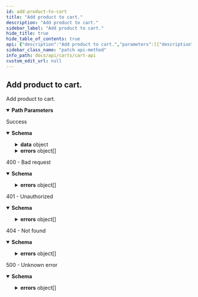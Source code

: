 ```yaml
---
id: add-product-to-cart
title: "Add product to cart."
description: "Add product to cart."
sidebar_label: "Add product to cart."
hide_title: true
hide_table_of_contents: true
api: {"description":"Add product to cart.","parameters":[{"description":"Cart id","example":"9597879817","in":"path","name":"id","required":true,"schema":{"type":"string"}}],"requestBody":{"$ref":"#/components/requestBodies/8ebq75ym3input"},"responses":{"200":{"description":"Success","content":{"application/json":{"schema":{"properties":{"data":{"properties":{"id":{"description":"Unique identifier for the cart","example":"cjzyvxtm207z4rns56tif8job","type":"string"},"products":{"description":"Product identifiers for the cart.","items":{"properties":{"id":{"description":"Product ID.","example":"clad6pg5z00eu012gfz7hfm92","type":"string"},"quantity":{"description":"Quantity of the product variant.","example":1,"format":"float","minimum":1,"type":"number"},"variantId":{"description":"The ID of the product variant.","example":"M00679529706740","type":"string"}},"required":["id","variantId","quantity"],"type":"object"},"type":"array"}},"required":["products","id"],"type":"object"},"errors":{"items":{"properties":{"code":{"description":"Unique code for specific error.","example":"USER_NOT_FOUND","type":"string"},"id":{"description":"Unique identifier for error. Can be used for tracing across services.","example":"123e4567-e89b-12d3-a456-426655440000","type":"string"},"status":{"description":"HTTP status code.","example":400,"format":"float","type":"number"},"title":{"description":"Short description what the error entails.","example":"Error occurred trying to create a new order","type":"string"}},"required":["id","status","code","title"],"type":"object"},"type":"array"}},"type":"object"}}}},"400":{"description":"400 - Bad request","content":{"application/json":{"schema":{"description":"Provided input is invalid","properties":{"errors":{"items":{"example":{"detail":"","status":400,"title":"Bad input request"},"properties":{"detail":{"example":"Fatal issue","nullable":true,"type":"string"},"status":{"example":500,"format":"float","type":"number"},"title":{"example":"Unknown error","type":"string"}},"required":["status","detail","title"],"type":"object"},"type":"array"}},"type":"object"}}}},"401":{"description":"401 - Unauthorized","content":{"application/json":{"schema":{"description":"Authentication information is missing or invalid","properties":{"errors":{"items":{"example":{"detail":"","status":401,"title":"Authentication information is missing or invalid"},"properties":{"detail":{"example":"Fatal issue","nullable":true,"type":"string"},"status":{"example":500,"format":"float","type":"number"},"title":{"example":"Unknown error","type":"string"}},"required":["status","detail","title"],"type":"object"},"type":"array"}},"type":"object"}}}},"404":{"description":"404 - Not found","content":{"application/json":{"schema":{"description":"Not Found","properties":{"errors":{"items":{"example":{"detail":"","status":404,"title":"Not Found"},"properties":{"detail":{"example":"Fatal issue","nullable":true,"type":"string"},"status":{"example":500,"format":"float","type":"number"},"title":{"example":"Unknown error","type":"string"}},"required":["status","detail","title"],"type":"object"},"type":"array"}},"type":"object"}}}},"5XX":{"description":"500 - Unknown error","content":{"application/json":{"schema":{"description":"Unknown error","properties":{"errors":{"items":{"example":{"detail":"","status":500,"title":"Unknown error"},"properties":{"detail":{"example":"Fatal issue","nullable":true,"type":"string"},"status":{"example":500,"format":"float","type":"number"},"title":{"example":"Unknown error","type":"string"}},"required":["status","detail","title"],"type":"object"},"type":"array"}},"type":"object"}}}}},"tags":["cart"],"method":"patch","path":"/{id}/addProduct","servers":[{"url":"https://api.shopbonsai.ca/carts"}],"security":[{"APIKeyHeader":[]}],"securitySchemes":{"APIKeyHeader":{"in":"header","name":"API-Key","type":"apiKey"}},"info":{"contact":{"email":"developers@shopbonsai.ca"},"description":"API for creating, reading, updating, and deleting carts.","title":"Cart API","version":"0.8.30"},"postman":{"name":"Add product to cart.","description":{"content":"Add product to cart.","type":"text/plain"},"url":{"path":[":id","addProduct"],"host":["{{baseUrl}}"],"query":[],"variable":[{"disabled":false,"description":{"content":"(Required) Cart id","type":"text/plain"},"type":"any","value":"","key":"id"}]},"header":[{"key":"Content-Type","value":"application/json"},{"key":"Accept","value":"application/json"}],"method":"PATCH","body":{"mode":"raw","raw":"\"\"","options":{"raw":{"language":"json"}}}}}
sidebar_class_name: "patch api-method"
info_path: docs/api/carts/cart-api
custom_edit_url: null
---
```



## Add product to cart.



Add product to cart.

<details style={{"marginBottom":"1rem"}} data-collapsed={false} open={true}><summary style={{}}><strong>Path Parameters</strong></summary><div><ul><ParamsItem className={"paramsItem"} param={{"description":"Cart id","example":"9597879817","in":"path","name":"id","required":true,"schema":{"type":"string"}}}></ParamsItem></ul></div></details><div><ApiTabs><TabItem label={"200"} value={"200"}><div>

Success

</div><div><MimeTabs schemaType={"response"}><TabItem label={"application/json"} value={"application/json"}><SchemaTabs><TabItem label={"Schema"} value={"Schema"}><details style={{}} data-collapsed={false} open={true}><summary style={{"textAlign":"left"}}><strong>Schema</strong></summary><div style={{"textAlign":"left","marginLeft":"1rem"}}></div><ul style={{"marginLeft":"1rem"}}><SchemaItem collapsible={true} className={"schemaItem"}><details style={{}}><summary style={{}}><strong>data</strong><span style={{"opacity":"0.6"}}> object</span></summary><div style={{"marginLeft":"1rem"}}><SchemaItem collapsible={false} name={"id"} required={false} deprecated={undefined} schemaDescription={"Unique identifier for the cart"} schemaName={"string"} qualifierMessage={undefined} defaultValue={undefined}></SchemaItem><SchemaItem collapsible={true} className={"schemaItem"}><details style={{}}><summary style={{}}><strong>products</strong><span style={{"opacity":"0.6"}}> object[]</span></summary><div style={{"marginLeft":"1rem"}}><div style={{"marginTop":".5rem","marginBottom":".5rem"}}>

Product identifiers for the cart.

</div><SchemaItem collapsible={false} name={"id"} required={false} deprecated={undefined} schemaDescription={"Product ID."} schemaName={"string"} qualifierMessage={undefined} defaultValue={undefined}></SchemaItem><SchemaItem collapsible={false} name={"quantity"} required={false} deprecated={undefined} schemaDescription={"Quantity of the product variant."} schemaName={"float"} qualifierMessage={"**Possible values:** `>= 1`"} defaultValue={undefined}></SchemaItem><SchemaItem collapsible={false} name={"variantId"} required={false} deprecated={undefined} schemaDescription={"The ID of the product variant."} schemaName={"string"} qualifierMessage={undefined} defaultValue={undefined}></SchemaItem></div></details></SchemaItem></div></details></SchemaItem><SchemaItem collapsible={true} className={"schemaItem"}><details style={{}}><summary style={{}}><strong>errors</strong><span style={{"opacity":"0.6"}}> object[]</span></summary><div style={{"marginLeft":"1rem"}}><SchemaItem collapsible={false} name={"code"} required={false} deprecated={undefined} schemaDescription={"Unique code for specific error."} schemaName={"string"} qualifierMessage={undefined} defaultValue={undefined}></SchemaItem><SchemaItem collapsible={false} name={"id"} required={false} deprecated={undefined} schemaDescription={"Unique identifier for error. Can be used for tracing across services."} schemaName={"string"} qualifierMessage={undefined} defaultValue={undefined}></SchemaItem><SchemaItem collapsible={false} name={"status"} required={false} deprecated={undefined} schemaDescription={"HTTP status code."} schemaName={"float"} qualifierMessage={undefined} defaultValue={undefined}></SchemaItem><SchemaItem collapsible={false} name={"title"} required={false} deprecated={undefined} schemaDescription={"Short description what the error entails."} schemaName={"string"} qualifierMessage={undefined} defaultValue={undefined}></SchemaItem></div></details></SchemaItem></ul></details></TabItem><TabItem label={"Example (from schema)"} value={"Example (from schema)"}><ResponseSamples responseExample={"{\n  \"data\": {\n    \"id\": \"cjzyvxtm207z4rns56tif8job\",\n    \"products\": [\n      {\n        \"id\": \"clad6pg5z00eu012gfz7hfm92\",\n        \"quantity\": 1,\n        \"variantId\": \"M00679529706740\"\n      }\n    ]\n  },\n  \"errors\": [\n    {\n      \"code\": \"USER_NOT_FOUND\",\n      \"id\": \"123e4567-e89b-12d3-a456-426655440000\",\n      \"status\": 400,\n      \"title\": \"Error occurred trying to create a new order\"\n    }\n  ]\n}"} language={"json"}></ResponseSamples></TabItem></SchemaTabs></TabItem></MimeTabs></div></TabItem><TabItem label={"400"} value={"400"}><div>

400 - Bad request

</div><div><MimeTabs schemaType={"response"}><TabItem label={"application/json"} value={"application/json"}><SchemaTabs><TabItem label={"Schema"} value={"Schema"}><details style={{}} data-collapsed={false} open={true}><summary style={{"textAlign":"left"}}><strong>Schema</strong></summary><div style={{"textAlign":"left","marginLeft":"1rem"}}></div><ul style={{"marginLeft":"1rem"}}><SchemaItem collapsible={true} className={"schemaItem"}><details style={{}}><summary style={{}}><strong>errors</strong><span style={{"opacity":"0.6"}}> object[]</span></summary><div style={{"marginLeft":"1rem"}}><SchemaItem collapsible={false} name={"detail"} required={false} deprecated={undefined} schemaDescription={undefined} schemaName={"string"} qualifierMessage={undefined} defaultValue={undefined}></SchemaItem><SchemaItem collapsible={false} name={"status"} required={false} deprecated={undefined} schemaDescription={undefined} schemaName={"float"} qualifierMessage={undefined} defaultValue={undefined}></SchemaItem><SchemaItem collapsible={false} name={"title"} required={false} deprecated={undefined} schemaDescription={undefined} schemaName={"string"} qualifierMessage={undefined} defaultValue={undefined}></SchemaItem></div></details></SchemaItem></ul></details></TabItem><TabItem label={"Example (from schema)"} value={"Example (from schema)"}><ResponseSamples responseExample={"{\n  \"errors\": [\n    {\n      \"detail\": \"\",\n      \"status\": 400,\n      \"title\": \"Bad input request\"\n    }\n  ]\n}"} language={"json"}></ResponseSamples></TabItem></SchemaTabs></TabItem></MimeTabs></div></TabItem><TabItem label={"401"} value={"401"}><div>

401 - Unauthorized

</div><div><MimeTabs schemaType={"response"}><TabItem label={"application/json"} value={"application/json"}><SchemaTabs><TabItem label={"Schema"} value={"Schema"}><details style={{}} data-collapsed={false} open={true}><summary style={{"textAlign":"left"}}><strong>Schema</strong></summary><div style={{"textAlign":"left","marginLeft":"1rem"}}></div><ul style={{"marginLeft":"1rem"}}><SchemaItem collapsible={true} className={"schemaItem"}><details style={{}}><summary style={{}}><strong>errors</strong><span style={{"opacity":"0.6"}}> object[]</span></summary><div style={{"marginLeft":"1rem"}}><SchemaItem collapsible={false} name={"detail"} required={false} deprecated={undefined} schemaDescription={undefined} schemaName={"string"} qualifierMessage={undefined} defaultValue={undefined}></SchemaItem><SchemaItem collapsible={false} name={"status"} required={false} deprecated={undefined} schemaDescription={undefined} schemaName={"float"} qualifierMessage={undefined} defaultValue={undefined}></SchemaItem><SchemaItem collapsible={false} name={"title"} required={false} deprecated={undefined} schemaDescription={undefined} schemaName={"string"} qualifierMessage={undefined} defaultValue={undefined}></SchemaItem></div></details></SchemaItem></ul></details></TabItem><TabItem label={"Example (from schema)"} value={"Example (from schema)"}><ResponseSamples responseExample={"{\n  \"errors\": [\n    {\n      \"detail\": \"\",\n      \"status\": 401,\n      \"title\": \"Authentication information is missing or invalid\"\n    }\n  ]\n}"} language={"json"}></ResponseSamples></TabItem></SchemaTabs></TabItem></MimeTabs></div></TabItem><TabItem label={"404"} value={"404"}><div>

404 - Not found

</div><div><MimeTabs schemaType={"response"}><TabItem label={"application/json"} value={"application/json"}><SchemaTabs><TabItem label={"Schema"} value={"Schema"}><details style={{}} data-collapsed={false} open={true}><summary style={{"textAlign":"left"}}><strong>Schema</strong></summary><div style={{"textAlign":"left","marginLeft":"1rem"}}></div><ul style={{"marginLeft":"1rem"}}><SchemaItem collapsible={true} className={"schemaItem"}><details style={{}}><summary style={{}}><strong>errors</strong><span style={{"opacity":"0.6"}}> object[]</span></summary><div style={{"marginLeft":"1rem"}}><SchemaItem collapsible={false} name={"detail"} required={false} deprecated={undefined} schemaDescription={undefined} schemaName={"string"} qualifierMessage={undefined} defaultValue={undefined}></SchemaItem><SchemaItem collapsible={false} name={"status"} required={false} deprecated={undefined} schemaDescription={undefined} schemaName={"float"} qualifierMessage={undefined} defaultValue={undefined}></SchemaItem><SchemaItem collapsible={false} name={"title"} required={false} deprecated={undefined} schemaDescription={undefined} schemaName={"string"} qualifierMessage={undefined} defaultValue={undefined}></SchemaItem></div></details></SchemaItem></ul></details></TabItem><TabItem label={"Example (from schema)"} value={"Example (from schema)"}><ResponseSamples responseExample={"{\n  \"errors\": [\n    {\n      \"detail\": \"\",\n      \"status\": 404,\n      \"title\": \"Not Found\"\n    }\n  ]\n}"} language={"json"}></ResponseSamples></TabItem></SchemaTabs></TabItem></MimeTabs></div></TabItem><TabItem label={"5XX"} value={"5XX"}><div>

500 - Unknown error

</div><div><MimeTabs schemaType={"response"}><TabItem label={"application/json"} value={"application/json"}><SchemaTabs><TabItem label={"Schema"} value={"Schema"}><details style={{}} data-collapsed={false} open={true}><summary style={{"textAlign":"left"}}><strong>Schema</strong></summary><div style={{"textAlign":"left","marginLeft":"1rem"}}></div><ul style={{"marginLeft":"1rem"}}><SchemaItem collapsible={true} className={"schemaItem"}><details style={{}}><summary style={{}}><strong>errors</strong><span style={{"opacity":"0.6"}}> object[]</span></summary><div style={{"marginLeft":"1rem"}}><SchemaItem collapsible={false} name={"detail"} required={false} deprecated={undefined} schemaDescription={undefined} schemaName={"string"} qualifierMessage={undefined} defaultValue={undefined}></SchemaItem><SchemaItem collapsible={false} name={"status"} required={false} deprecated={undefined} schemaDescription={undefined} schemaName={"float"} qualifierMessage={undefined} defaultValue={undefined}></SchemaItem><SchemaItem collapsible={false} name={"title"} required={false} deprecated={undefined} schemaDescription={undefined} schemaName={"string"} qualifierMessage={undefined} defaultValue={undefined}></SchemaItem></div></details></SchemaItem></ul></details></TabItem><TabItem label={"Example (from schema)"} value={"Example (from schema)"}><ResponseSamples responseExample={"{\n  \"errors\": [\n    {\n      \"detail\": \"\",\n      \"status\": 500,\n      \"title\": \"Unknown error\"\n    }\n  ]\n}"} language={"json"}></ResponseSamples></TabItem></SchemaTabs></TabItem></MimeTabs></div></TabItem></ApiTabs></div>
      